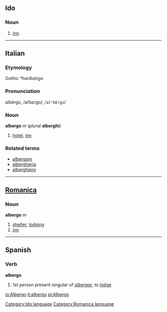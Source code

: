 ==Ido==
===Noun===
# [[inn]].

[[Category:Ido language]]
----

==Italian==
===Etymology===
Gothic ''*haribaírgo''
===Pronunciation===
albèrgo, /alˈbɛrgo/, /<tt>al"bErgo</tt>/
===Noun===
'''albergo''' ''m'' (''plural'' '''alberghi''')

# [[hotel]], [[inn]]

===Related terms===
*[[albergare]]
*[[albergheria]]
*[[alberghiero]]

----
==[[Romanica]]==
[[Category:Romanica language]]
===Noun===
'''albergo''' ''m''

# [[shelter]], [[lodging]]
# [[inn]]
----
==Spanish==
===Verb===
'''albergo'''

# 1st person present singular of ''[[albergar]]'', to [[lodge]]

<!-- i'm sure it's also a noun but don't have a useful dictionary handy -->

[[io:Albergo]]
[[it:albergo]]
[[pl:Albergo]]